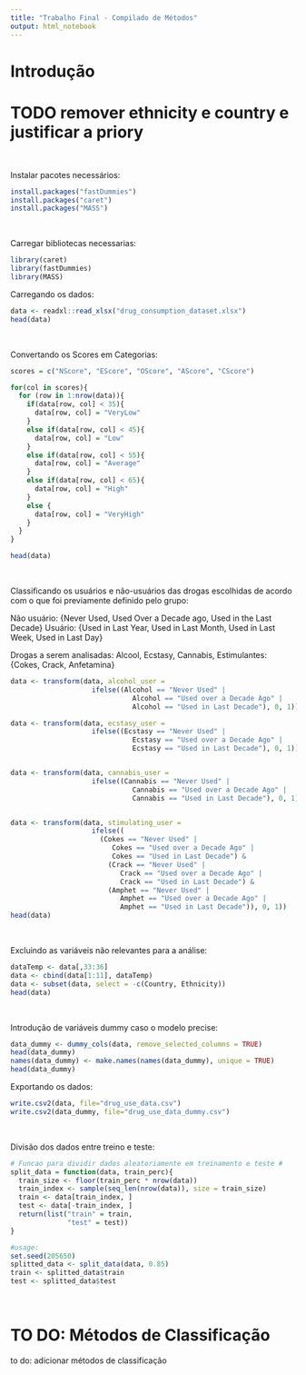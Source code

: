 ```yaml
---
title: "Trabalho Final - Compilado de Métodos"
output: html_notebook
---
```

# Introdução

# TODO remover ethnicity e country e justificar a priory 

$~$

Instalar pacotes necessários: 

```r
install.packages("fastDummies")
install.packages("caret")
install.packages("MASS")
```

$~$

Carregar bibliotecas necessarias: 
```r
library(caret)
library(fastDummies)
library(MASS)
```


Carregando os dados:

```r
data <- readxl::read_xlsx("drug_consumption_dataset.xlsx")
head(data)
```

$~$

Convertando os Scores em Categorias:

```r
scores = c("NScore", "EScore", "OScore", "AScore", "CScore")

for(col in scores){
  for (row in 1:nrow(data)){
    if(data[row, col] < 35){
      data[row, col] = "VeryLow"
    }
    else if(data[row, col] < 45){
      data[row, col] = "Low"
    }
    else if(data[row, col] < 55){
      data[row, col] = "Average"
    }
    else if(data[row, col] < 65){
      data[row, col] = "High"
    }
    else {
      data[row, col] = "VeryHigh"
    }
  }
}

head(data)
```

$~$

Classificando os usuários e não-usuários das drogas escolhidas de acordo com o que foi previamente definido pelo grupo:

Não usuário: {Never Used, Used Over a Decade ago, Used in the Last Decade}
Usuário: {Used in Last Year, Used in Last Month, Used in Last Week, Used in Last Day}

Drogas a serem analisadas: Alcool, Ecstasy, Cannabis, Estimulantes: {Cokes, Crack, Anfetamina}

```r
data <- transform(data, alcohol_user = 
                    ifelse((Alcohol == "Never Used" | 
                              Alcohol == "Used over a Decade Ago" | 
                              Alcohol == "Used in Last Decade"), 0, 1))

data <- transform(data, ecstasy_user = 
                    ifelse((Ecstasy == "Never Used" | 
                              Ecstasy == "Used over a Decade Ago" | 
                              Ecstasy == "Used in Last Decade"), 0, 1))


data <- transform(data, cannabis_user = 
                    ifelse((Cannabis == "Never Used" | 
                              Cannabis == "Used over a Decade Ago" | 
                              Cannabis == "Used in Last Decade"), 0, 1))


data <- transform(data, stimulating_user = 
                    ifelse((
                      (Cokes == "Never Used" | 
                         Cokes == "Used over a Decade Ago" | 
                         Cokes == "Used in Last Decade") &
                        (Crack == "Never Used" | 
                           Crack == "Used over a Decade Ago" | 
                           Crack == "Used in Last Decade") &
                        (Amphet == "Never Used" | 
                           Amphet == "Used over a Decade Ago" | 
                           Amphet == "Used in Last Decade")), 0, 1))
head(data)
```

$~$

Excluindo as variáveis não relevantes para a análise:

```r
dataTemp <- data[,33:36]
data <- cbind(data[1:11], dataTemp)
data <- subset(data, select = -c(Country, Ethnicity))
head(data) 
```

$~$

Introdução de variáveis dummy caso o modelo precise:
```r
data_dummy <- dummy_cols(data, remove_selected_columns = TRUE)
head(data_dummy)
names(data_dummy) <- make.names(names(data_dummy), unique = TRUE)
head(data_dummy)
```

Exportando os dados: 

```r
write.csv2(data, file="drug_use_data.csv")
write.csv2(data_dummy, file="drug_use_data_dummy.csv")
```


$~$

Divisão dos dados entre treino e teste:
```r
# Funcao para dividir dados aleatoriamente em treinamento e teste #
split_data = function(data, train_perc){
  train_size <- floor(train_perc * nrow(data))
  train_index <- sample(seq_len(nrow(data)), size = train_size)
  train <- data[train_index, ]
  test <- data[-train_index, ]
  return(list("train" = train,
              "test" = test))
}

#usage: 
set.seed(205650)
splitted_data <- split_data(data, 0.85)
train <- splitted_data$train
test <- splitted_data$test

```

$~$

# TO DO: Métodos de Classificação

to do: adicionar métodos de classificação  
